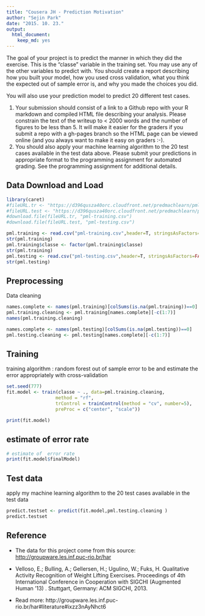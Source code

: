 ```yaml
---
title: "Cousera JH - Prediction Motivation"
author: "Sejin Park"
date: "2015. 10. 23."
output:
  html_document:
    keep_md: yes
---
```


The goal of your project is to predict the manner in which they did the exercise. This is the "classe" variable in the training set. You may use any of the other variables to predict with. You should create a report describing how you built your model, how you used cross validation, what you think the expected out of sample error is, and why you made the choices you did.

You will also use your prediction model to predict 20 different test cases.

1. Your submission should consist of a link to a Github repo with your R markdown and compiled HTML file describing your analysis. Please constrain the text of the writeup to < 2000 words and the number of figures to be less than 5. It will make it easier for the graders if you submit a repo with a gh-pages branch so the HTML page can be viewed online (and you always want to make it easy on graders :-).
2. You should also apply your machine learning algorithm to the 20 test cases available in the test data above. Please submit your predictions in appropriate format to the programming assignment for automated grading. See the programming assignment for additional details.


## Data Download and Load

```r
library(caret)
#fileURL.tr <- "https://d396qusza40orc.cloudfront.net/predmachlearn/pml-training.csv"
#fileURL.test <- "https://d396qusza40orc.cloudfront.net/predmachlearn/pml-testing.csv"
#download.file(fileURL.tr, "pml-training.csv")
#download.file(fileURL.test, "pml-testing.csv")

pml.training <- read.csv("pml-training.csv",header=T, stringsAsFactors=FALSE,na.strings= c("NA",""," ","#DIV/0!"))
str(pml.training)
pml.training$classe <- factor(pml.training$classe)
str(pml.training)
pml.testing <- read.csv("pml-testing.csv",header=T, stringsAsFactors=FALSE,na.strings= c("NA",""," ","#DIV/0!"))
str(pml.testing)
```


## Preprocessing
Data cleaning
```r
names.complete <- names(pml.training)[colSums(is.na(pml.training))==0]
pml.training.cleaning <- pml.training[names.complete][-c(1:7)]
names(pml.training.cleaning)

names.complete <- names(pml.testing)[colSums(is.na(pml.testing))==0]
pml.testing.cleaning <- pml.testing[names.complete][-c(1:7)]
```


## Training

training algorithm : random forest 
out of sample error to be and estimate the error appropriately with cross-validation
```r
set.seed(777)
fit.model <- train(classe ~ ., data=pml.training.cleaning,
                  method = "rf",
                  trControl = trainControl(method = "cv", number=5),
                  preProc = c("center", "scale"))

print(fit.model)
```

## estimate of  error rate
```r
# estimate of  error rate
print(fit.model$finalModel)
```


## Test data
apply my machine learning algorithm to the 20 test cases available in the test data

```r
predict.testset <- predict(fit.model,pml.testing.cleaning )
predict.testset
```


## Reference

* The data for this project come from this source: <http://groupware.les.inf.puc-rio.br/har>

* Velloso, E.; Bulling, A.; Gellersen, H.; Ugulino, W.; Fuks, H. Qualitative Activity Recognition of Weight Lifting Exercises. Proceedings of 4th International Conference in Cooperation with SIGCHI (Augmented Human '13) . Stuttgart, Germany: ACM SIGCHI, 2013.

* Read more: http://groupware.les.inf.puc-rio.br/har#literature#ixzz3nAyNhct6
